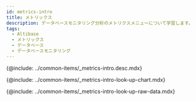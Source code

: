 ```yaml
---
id: metrics-intro
title: メトリックス
description: データベースモニタリング分析のメトリクスメニューについて学習します。
tags:
  - Altibase
  - メトリックス
  - データベース
  - データベースモニタリング
---
```



<!-- 概要-->

{@include: ../common-items/_metrics-intro.desc.mdx}

<IntroExam category='db_altibase_counter'/>

<ProdImg img='metrics-example-00.png' desc=''/>

<!-- メトリクスチャートを照会する-->

{@include: ../common-items/_metrics-intro-look-up-chart.mdx}  

<LookupchartDesc metric='active sessions' category='db_oracle_counter' />

<!-- メトリクスRaw Dataを照会する-->

{@include: ../common-items/_metrics-intro-look-up-raw-data.mdx}  
